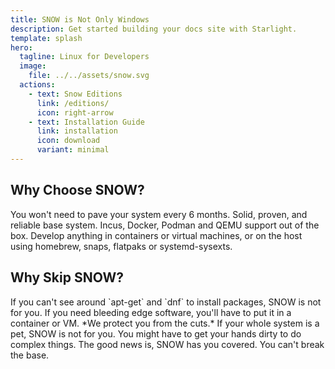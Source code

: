 ```yaml
---
title: SNOW is Not Only Windows
description: Get started building your docs site with Starlight.
template: splash
hero:
  tagline: Linux for Developers
  image:
    file: ../../assets/snow.svg
  actions:
    - text: Snow Editions
      link: /editions/
      icon: right-arrow
    - text: Installation Guide
      link: installation
      icon: download
      variant: minimal
---
```




## Why Choose SNOW?

<CardGrid>
	<Card title="Immutable /usr" icon="seti:folder">
		You won't need to pave your system every 6 months.
	</Card>
	<Card title="Stable Debian Base" icon="seti:shell">
		Solid, proven, and reliable base system.
	</Card>
	<Card title="Containers and Virtualization" icon="seti:config">
		Incus, Docker, Podman and QEMU support out of the box.
	</Card>
	<Card title="Built for Developers" icon="seti:html">
		Develop anything in containers or virtual machines, or on the host using homebrew, snaps, flatpaks or systemd-sysexts.
	</Card>
</CardGrid>

## Why Skip SNOW?

<CardGrid>
	<Card title="Immutable /usr" icon="seti:folder">
		If you can't see around `apt-get` and `dnf` to install packages, SNOW is not for you.
	</Card>
	<Card title="Stable Debian Base" icon="seti:shell">
		If you need bleeding edge software, you'll have to put it in a container or VM. *We protect you from the cuts.*
	</Card>
	<Card title="Containers and Virtualization" icon="seti:config">
		If your whole system is a pet, SNOW is not for you.
	</Card>
	<Card title="Built for Developers" icon="seti:html">
		You might have to get your hands dirty to do complex things. The good news is, SNOW has you covered. You can't break the base.
	</Card>
</CardGrid>
